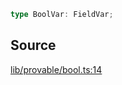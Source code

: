 ```ts
type BoolVar: FieldVar;
```

## Source

[lib/provable/bool.ts:14](https://github.com/o1-labs/o1js/blob/main/src/lib/provable/bool.ts#L14)
